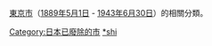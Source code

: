 [[東京市|東京市]]（[[1889年|1889年]][[5月1日|5月1日]] - [[1943年|1943年]][[6月30日|6月30日]]）的相關分類。

{{DEFAULTSORT:Tokyo-shi}}
[[Category:日本已廢除的市|Category:日本已廢除的市]]
[[Category:東京都行政區劃_(廢除)|*shi]]